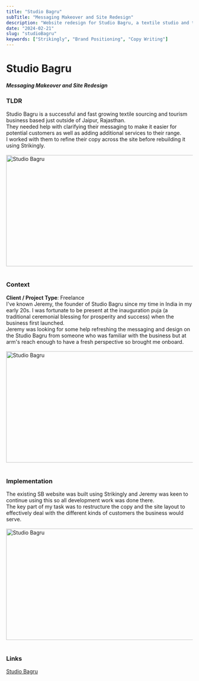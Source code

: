 ```yaml
---
title: "Studio Bagru"
subTitle: "Messaging Makeover and Site Redesign"
description: "Website redesign for Studio Bagru, a textile studio and tour operator in Bagru, India"
date: "2024-02-21"
slug: "studioBagru"
keywords: ["Strikingly", "Brand Positioning", "Copy Writing"]
---
```


# Studio Bagru

##### Messaging Makeover and Site Redesign

### TLDR

Studio Bagru is a successful and fast growing textile sourcing and tourism business based just outside of Jaipur, Rajasthan.
<br/>
They needed help with clarifying their messaging to make it easier for potential customers as well as adding additional services to their range.
<br/>
I worked with them to refine their copy across the site before rebuilding it using Strikingly.
<br/>
<br/>
<img src="/sb1.png" alt="Studio Bagru" width="700" height="300" />
<br/>
<br/>


### Context

**Client / Project Type**: Freelance
<br/>
I've known Jeremy, the founder of Studio Bagru since my time in India in my early 20s. I was fortunate to be present at the inauguration puja (a traditional ceremonial blessing for prosperity and success) when the business first launched.
<br/>
Jeremy was looking for some help refreshing the messaging and design on the Studio Bagru from someone who was familiar with the business but at arm's reach enough to have a fresh perspective so brought me onboard.
<br/>
<br/>
<img src="/sb2.png" alt="Studio Bagru" width="700" height="300" />
<br/>
<br/>


### Implementation

The existing SB website was built using Strikingly and Jeremy was keen to continue using this so all development work was done there.
<br/>
The key part of my task was to restructure the copy and the site layout to effectively deal with the different kinds of customers the business would serve.
<br/>
<br/>
<img src="/sb3.png" alt="Studio Bagru" width="700" height="300" />
<br/>
<br/>

### Links

[Studio Bagru](https://www.studiobagru.com/)
